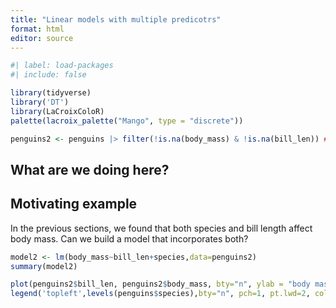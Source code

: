 ```yaml
---
title: "Linear models with multiple predicotrs"
format: html
editor: source
---
```


```r
#| label: load-packages
#| include: false

library(tidyverse)
library('DT')
library(LaCroixColoR)
palette(lacroix_palette("Mango", type = "discrete"))

penguins2 <- penguins |> filter(!is.na(body_mass) & !is.na(bill_len)) ##filter out ones 
```

## What are we doing here?


## Motivating example

In the previous sections, we found that both species and bill length affect body mass. Can we build a model that incorporates both?

```r
model2 <- lm(body_mass~bill_len+species,data=penguins2)
summary(model2)
```

```r
plot(penguins2$bill_len, penguins2$body_mass, bty="n", ylab = "body mass", xlab = "bill length", lwd=2, col = penguins2$species)
legend('topleft',levels(penguins$species),bty="n", pch=1, pt.lwd=2, col=palette())


```
